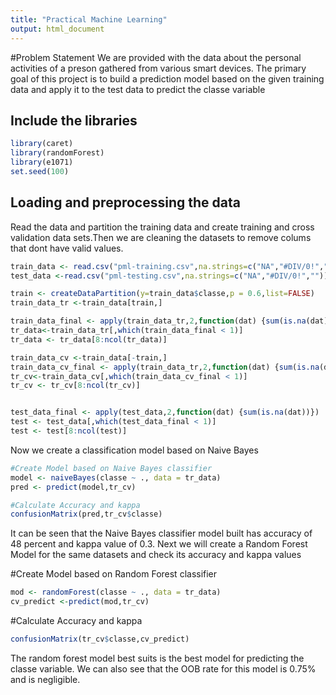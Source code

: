 ```yaml
---
title: "Practical Machine Learning"
output: html_document
---
```


#Problem Statement 
We are provided with the data about the personal activities of a preson gathered from various smart devices. The primary goal of this project is to build a prediction model based on the given training data and apply it to the test data to predict the classe variable

## Include the libraries
```r
library(caret)
library(randomForest)
library(e1071)
set.seed(100)
```
## Loading and preprocessing the data
Read the data and partition the training data and create training and cross validation data sets.Then we are cleaning the datasets to remove colums that dont have valid  values.
```r
train_data <- read.csv("pml-training.csv",na.strings=c("NA","#DIV/0!",""))
test_data <-read.csv("pml-testing.csv",na.strings=c("NA","#DIV/0!",""))

train <- createDataPartition(y=train_data$classe,p = 0.6,list=FALSE)
train_data_tr <-train_data[train,]

train_data_final <- apply(train_data_tr,2,function(dat) {sum(is.na(dat))})
tr_data<-train_data_tr[,which(train_data_final < 1)]
tr_data <- tr_data[8:ncol(tr_data)]

train_data_cv <-train_data[-train,]
train_data_cv_final <- apply(train_data_tr,2,function(dat) {sum(is.na(dat))})
tr_cv<-train_data_cv[,which(train_data_cv_final < 1)]
tr_cv <- tr_cv[8:ncol(tr_cv)]


test_data_final <- apply(test_data,2,function(dat) {sum(is.na(dat))})
test <- test_data[,which(test_data_final < 1)]
test <- test[8:ncol(test)]
```
Now we create a classification model based on Naive Bayes
```r
#Create Model based on Naive Bayes classifier
model <- naiveBayes(classe ~ ., data = tr_data)
pred <- predict(model,tr_cv)

#Calculate Accuracy and kappa 
confusionMatrix(pred,tr_cv$classe)
```
It can be seen that the Naive Bayes classifier model built has accuracy of 48 percent and kappa value of 0.3.
Next we will create a Random Forest Model for the same datasets and check its accuracy and kappa values

#Create Model based on Random Forest classifier
```r
mod <- randomForest(classe ~ ., data = tr_data)
cv_predict <-predict(mod,tr_cv)
```
#Calculate Accuracy and kappa 
```r
confusionMatrix(tr_cv$classe,cv_predict)
```
The random forest model best suits is the best model for predicting the classe variable. We can also see that the OOB rate for this model is 0.75% and is negligible.



